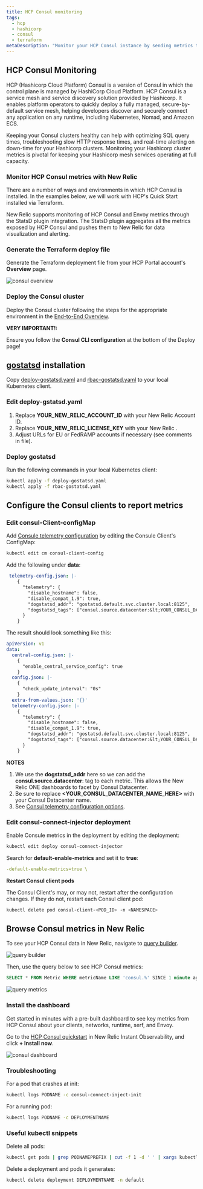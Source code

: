 ```yaml
---
title: HCP Consul monitoring
tags:
  - hcp
  - hashicorp
  - consul
  - terraform
metaDescription: "Monitor your HCP Consul instance by sending metrics to New Relic via Statsd"
---
```





## HCP Consul Monitoring

HCP (Hashicorp Cloud Platform) Consul is a version of Consul in which the control plane is managed by HashiCorp Cloud Platform. HCP Consul is a service mesh and service discovery solution provided by Hashicorp. It enables platform operators to quickly deploy a fully managed, secure-by-default service mesh, helping developers discover and securely connect any application on any runtime, including Kubernetes, Nomad, and Amazon ECS.

Keeping your Consul clusters healthy can help with optimizing SQL query times, troubleshooting slow HTTP response times, and real-time alerting on down-time for your Hashicorp clusters. Monitoring your Hashicorp cluster metrics is pivotal for keeping your Hashicorp mesh services operating at full capacity.

### Monitor HCP Consul metrics with New Relic

There are a number of ways and environments in which HCP Consul is installed. In the examples below, we will work with HCP's Quick Start installed via Terraform.

New Relic supports monitoring of HCP Consul and Envoy metrics through the StatsD plugin integration. The StatsD plugin aggregates all the metrics exposed by HCP Consul and pushes them to New Relic for data visualization and alerting.

### Generate the Terraform deploy file

Generate the Terraform deployment file from your HCP Portal account's **Overview** page.

<img
  title="consul overview"
  alt="consul overview"
  src={infrastructureConsulOverview}
/>

### Deploy the Consul cluster

Deploy the Consul cluster following the steps for the appropriate environment in the [End-to-End Overview](https://learn.hashicorp.com/tutorials/cloud/consul-end-to-end-overview).

**VERY IMPORTANT!:**

Ensure you follow the **Consul CLI configuration** at the bottom of the Deploy page!

## [gostatsd](https://github.com/atlassian/gostatsd) installation

Copy [deploy-gostatsd.yaml](https://github.com/newrelic-experimental/hashicorp-quickstart-annex/blob/main/hcp-consul/deploy-gostatsd.yaml) and [rbac-gostatsd.yaml](https://github.com/newrelic-experimental/hashicorp-quickstart-annex/blob/main/hcp-consul/rbac-gostatsd.yaml) to your local Kubernetes client.

### Edit deploy-gstatsd.yaml

1. Replace **YOUR_NEW_RELIC_ACCOUNT_ID** with your New Relic Account ID.
2. Replace **YOUR_NEW_RELIC_LICENSE_KEY** with your New Relic <InlinePopover type="licenseKey" />.
3. Adjust URLs for EU or FedRAMP accounts if necessary (see comments in file).

### Deploy gostatsd

Run the following commands in your local Kubernetes client:

```bash
kubectl apply -f deploy-gostatsd.yaml
kubectl apply -f rbac-gostatsd.yaml
```

## Configure the Consul clients to report metrics

### Edit consul-Client-configMap

Add [Consule telemetry configuration](https://www.consul.io/docs/agent/telemetry) by editing the Consule Client's ConfigMap:

```bash
kubectl edit cm consul-client-config
```

Add the following under **data**:

```yaml
 telemetry-config.json: |-
    {   
      "telemetry": {
        "disable_hostname": false,
        "disable_compat_1.9": true,
        "dogstatsd_addr": "gostatsd.default.svc.cluster.local:8125",
        "dogstatsd_tags": ["consul.source.datacenter:&lt;YOUR_CONSUL_DATACENTER_NAME_HERE&gt;"]
      }   
    }  

```

The result should look something like this:

```yaml
apiVersion: v1
data:
  central-config.json: |-
    {   
      "enable_central_service_config": true
    }   
  config.json: |-
    {   
      "check_update_interval": "0s"
    }   
  extra-from-values.json: '{}'
  telemetry-config.json: |-
    {   
      "telemetry": {
        "disable_hostname": false,
        "disable_compat_1.9": true,
        "dogstatsd_addr": "gostatsd.default.svc.cluster.local:8125",
        "dogstatsd_tags": ["consul.source.datacenter:&lt;YOUR_CONSUL_DATACENTER_NAME_HERE&gt;"]
      }   
    }  

```
**NOTES**

1. We use the **dogstatsd_addr** here so we can add the **consul.source.datacenter**: tag to each metric. This allows the New Relic ONE dashboards to facet by Consul Datacenter.
2. Be sure to replace **&lt;YOUR_CONSUL_DATACENTER_NAME_HERE&gt;** with your Consul Datacenter name.
3. See [Consul telemetry configuration options](https://www.consul.io/docs/agent/config/config-files#telemetry).

### Edit consul-connect-injector deployment

Enable Consule metrics in the deployment by editing the deployment:

```bash
kubectl edit deploy consul-connect-injector
```

Search for **default-enable-metrics** and set it to **true**:

```yaml
-default-enable-metrics=true \
```

**Restart Consul client pods**

The Consul Client's may, or may not, restart after the configuration changes. If they do not, restart each Consul client pod:

```bash
kubectl delete pod consul-client-<POD_ID> -n <NAMESPACE>
```

## Browse Consul metrics in New Relic

To see your HCP Consul data in New Relic, navigate to [query builder](https://docs.newrelic.com/docs/query-your-data/explore-query-data/query-builder/introduction-query-builder/).

<img
  title="query builder"
  alt="query builder"
  src={infrastructureQueryBuilder}
/>

Then, use the query below to see HCP Consul metrics:

```SQL
SELECT * FROM Metric WHERE metricName LIKE 'consul.%' SINCE 1 minute ago
```

<img
  title="query metrics"
  alt="query metrics"
  src={infrastructureQueryMetrics}
/>

### Install the dashboard

Get started in minutes with a pre-built dashboard to see key metrics from HCP Consul about your clients, networks, runtime, serf, and Envoy.

Go to the [HCP Consul quickstart](https://newrelic.com/instant-observability/hcp-consul) in New Relic Instant Observability, and click **+ Install now**.

<img
  title="consul dashboard"
  alt="consul dashboard"
  src={infrastructureConsulDashboard}
/>

### Troubleshooting

For a pod that crashes at init:

```bash
kubectl logs PODNAME -c consul-connect-inject-init
```

For a running pod:
```bash
kubectl logs PODNAME -c DEPLOYMENTNAME
```

### Useful kubectl snippets

Delete all pods:

```bash
kubectl get pods | grep PODNAMEPREFIX | cut -f 1 -d ' ' | xargs kubectl delete pods
```

Delete a deployment and pods it generates:

```bash
kubectl delete deployment DEPLOYMENTNAME -n default
```